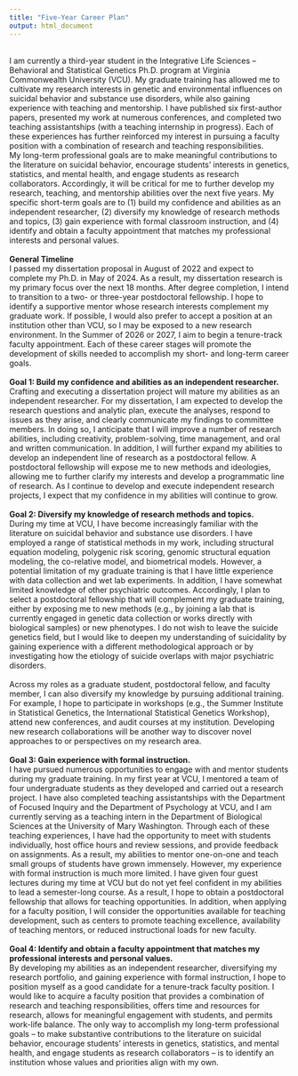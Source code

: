 ```yaml
---
title: "Five-Year Career Plan"
output: html_document
---
```

<br/>
I am currently a third-year student in the Integrative Life Sciences – Behavioral and Statistical Genetics Ph.D. program at Virginia Commonwealth University (VCU). My graduate training has allowed me to cultivate my research interests in genetic and environmental influences on suicidal behavior and substance use disorders, while also gaining experience with teaching and mentorship. I have published six first-author papers, presented my work at numerous conferences, and completed two teaching assistantships (with a teaching internship in progress). Each of these experiences has further reinforced my interest in pursuing a faculty position with a combination of research and teaching responsibilities.\ 
<br/>
My long-term professional goals are to make meaningful contributions to the literature on suicidal behavior, encourage students’ interests in genetics, statistics, and mental health, and engage students as research collaborators. Accordingly, it will be critical for me to further develop my research, teaching, and mentorship abilities over the next five years. My specific short-term goals are to (1) build my confidence and abilities as an independent researcher, (2) diversify my knowledge of research methods and topics, (3) gain experience with formal classroom instruction, and (4) identify and obtain a faculty appointment that matches my professional interests and personal values.\
<br/>
**General Timeline**\
I passed my dissertation proposal in August of 2022 and expect to complete my Ph.D. in May of 2024. As a result, my dissertation research is my primary focus over the next 18 months. After degree completion, I intend to transition to a two- or three-year postdoctoral fellowship. I hope to identify a supportive mentor whose research interests complement my graduate work. If possible, I would also prefer to accept a position at an institution other than VCU, so I may be exposed to a new research environment. In the Summer of 2026 or 2027, I aim to begin a tenure-track faculty appointment. Each of these career stages will promote the development of skills needed to accomplish my short- and long-term career goals.\
<br/>
**Goal 1: Build my confidence and abilities as an independent researcher.**\
Crafting and executing a dissertation project will mature my abilities as an independent researcher. For my dissertation, I am expected to develop the research questions and analytic plan, execute the analyses, respond to issues as they arise, and clearly communicate my findings to committee members. In doing so, I anticipate that I will improve a number of research abilities, including creativity, problem-solving, time management, and oral and written communication. In addition, I will further expand my abilities to develop an independent line of research as a postdoctoral fellow. A postdoctoral fellowship will expose me to new methods and ideologies, allowing me to further clarify my interests and develop a programmatic line of research. As I continue to develop and execute independent research projects, I expect that my confidence in my abilities will continue to grow.\
<br/>
**Goal 2: Diversify my knowledge of research methods and topics.**\
During my time at VCU, I have become increasingly familiar with the literature on suicidal behavior and substance use disorders. I have employed a range of statistical methods in my work, including structural equation modeling, polygenic risk scoring, genomic structural equation modeling, the co-relative model, and biometrical models. However, a potential limitation of my graduate training is that I have little experience with data collection and wet lab experiments. In addition, I have somewhat limited knowledge of other psychiatric outcomes. Accordingly, I plan to select a postdoctoral fellowship that will complement my graduate training, either by exposing me to new methods (e.g., by joining a lab that is currently engaged in genetic data collection or works directly with biological samples) or new phenotypes. I do not wish to leave the suicide genetics field, but I would like to deepen my understanding of suicidality by gaining experience with a different methodological approach or by investigating how the etiology of suicide overlaps with major psychiatric disorders.\
<br/>
Across my roles as a graduate student, postdoctoral fellow, and faculty member, I can also diversify my knowledge by pursuing additional training. For example, I hope to participate in workshops (e.g., the Summer Institute in Statistical Genetics, the International Statistical Genetics Workshop), attend new conferences, and audit courses at my institution. Developing new research collaborations will be another way to discover novel approaches to or perspectives on my research area.\
<br/>
**Goal 3: Gain experience with formal instruction.**\
I have pursued numerous opportunities to engage with and mentor students during my graduate training. In my first year at VCU, I mentored a team of four undergraduate students as they developed and carried out a research project. I have also completed teaching assistantships with the Department of Focused Inquiry and the Department of Psychology at VCU, and I am currently serving as a teaching intern in the Department of Biological Sciences at the University of Mary Washington. Through each of these teaching experiences, I have had the opportunity to meet with students individually, host office hours and review sessions, and provide feedback on assignments. As a result, my abilities to mentor one-on-one and teach small groups of students have grown immensely. However, my experience with formal instruction is much more limited. I have given four guest lectures during my time at VCU but do not yet feel confident in my abilities to lead a semester-long course. As a result, I hope to obtain a postdoctoral fellowship that allows for teaching opportunities. In addition, when applying for a faculty position, I will consider the opportunities available for teaching development, such as centers to promote teaching excellence, availability of teaching mentors, or reduced instructional loads for new faculty.\
<br/>
**Goal 4: Identify and obtain a faculty appointment that matches my professional interests and personal values.**\
By developing my abilities as an independent researcher, diversifying my research portfolio, and gaining experience with formal instruction, I hope to position myself as a good candidate for a tenure-track faculty position. I would like to acquire a faculty position that provides a combination of research and teaching responsibilities, offers time and resources for research, allows for meaningful engagement with students, and permits work-life balance. The only way to accomplish my long-term professional goals – to make substantive contributions to the literature on suicidal behavior, encourage students’ interests in genetics, statistics, and mental health, and engage students as research collaborators – is to identify an institution whose values and priorities align with my own.